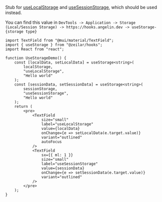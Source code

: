
Stub for [useLocalStorage](/hooks/useLocalStorage) and [useSessionStorage](/hooks/useSessionStorage), which should be used instead.

You can find this value in `DevTools -> Application -> Storage (Local/Session Storage) -> https://hooks.angelin.dev -> useStorage-{storage type}`

<UseStorageDemo />

```tsx
import TextField from "@mui/material/TextField";
import { useStorage } from "@zeilar/hooks";
import React from "react";

function UseStorageDemo() {
	const [localData, setLocalData] = useStorage<string>(
		localStorage,
		"useLocalStorage",
		"Hello world"
	);
	const [sessionData, setSessionData] = useStorage<string>(
		sessionStorage,
		"useSessionStorage",
		"Hello world"
	);
	return (
		<pre>
			<TextField
				size="small"
				label="useLocalStorage"
				value={localData}
				onChange={e => setLocalData(e.target.value)}
				variant="outlined"
				autoFocus
			/>
			<TextField
				sx={{ ml: 1 }}
				size="small"
				label="useSessionStorage"
				value={sessionData}
				onChange={e => setSessionData(e.target.value)}
				variant="outlined"
			/>
		</pre>
	);
}
```
